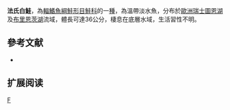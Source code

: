 {{Speciesbox 
| taxon = Coregonus fatioi
| status = LC
| status_system = IUCN3.1
| authority = [[Kottelat|Kottelat]], 1997
| synonyms = 
}}

'''法氏白鮭'''，為[[輻鰭魚綱|輻鰭魚綱]][[鮭形目|鮭形目]][[鮭科|鮭科]]的一[[種|種]]，為溫帶淡水魚，分布於[[歐洲|歐洲]][[瑞士|瑞士]][[圖恩湖|圖恩湖]]及[[布里恩茨湖|布里恩茨湖]]流域，體長可達36公分，棲息在底層水域，生活習性不明。

==參考文献==
*{{FishBase_species|genus=Coregonus|species=fatioi|year=2015|month=10}}

== 扩展阅读 ==
{{refbegin}}
{{wikispecies-inline|Coregonus fatioi|法氏白鮭}}
{{refend}}
{{Taxonbar|from=Q2547001}}

[[Category:白鮭屬|F]]